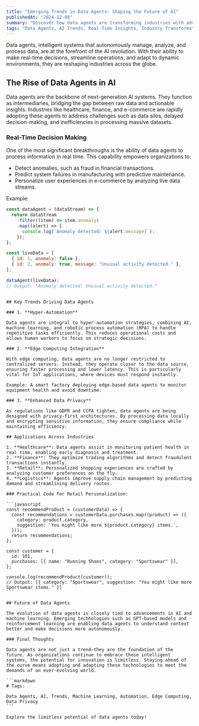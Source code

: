 ```yaml
---
title: "Emerging Trends in Data Agents: Shaping the Future of AI"
publishedAt: "2024-12-08"
summary: "Discover how data agents are transforming industries with advanced capabilities, real-time insights, and enhanced AI integration."
tags: "Data Agents, AI Trends, Real-Time Insights, Industry Transformation"
---
```


Data agents, intelligent systems that autonomously manage, analyze, and process data, are at the forefront of the AI revolution. With their ability to make real-time decisions, streamline operations, and adapt to dynamic environments, they are reshaping industries across the globe.

## The Rise of Data Agents in AI

Data agents are the backbone of next-generation AI systems. They function as intermediaries, bridging the gap between raw data and actionable insights. Industries like healthcare, finance, and e-commerce are rapidly adopting these agents to address challenges such as data silos, delayed decision-making, and inefficiencies in processing massive datasets.

### Real-Time Decision Making

One of the most significant breakthroughs is the ability of data agents to process information in real time. This capability empowers organizations to:

- Detect anomalies, such as fraud in financial transactions.
- Predict system failures in manufacturing with predictive maintenance.
- Personalize user experiences in e-commerce by analyzing live data streams.

Example:

```javascript
const dataAgent = (dataStream) => {
  return dataStream
    .filter((item) => item.anomaly)
    .map((alert) => {
      console.log(`Anomaly detected: ${alert.message}`);
    });
};

const liveData = [
  { id: 1, anomaly: false },
  { id: 2, anomaly: true, message: "Unusual activity detected." },
];

dataAgent(liveData);
// Output: "Anomaly detected: Unusual activity detected."
```

````

## Key Trends Driving Data Agents

### 1. **Hyper-Automation**

Data agents are integral to hyper-automation strategies, combining AI, machine learning, and robotic process automation (RPA) to handle repetitive tasks efficiently. This reduces operational costs and allows human workers to focus on strategic decisions.

### 2. **Edge Computing Integration**

With edge computing, data agents are no longer restricted to centralized servers. Instead, they operate closer to the data source, ensuring faster processing and lower latency. This is particularly vital for IoT applications, where devices must respond instantly.

Example: A smart factory deploying edge-based data agents to monitor equipment health and avoid downtime.

### 3. **Enhanced Data Privacy**

As regulations like GDPR and CCPA tighten, data agents are being designed with privacy-first architectures. By processing data locally and encrypting sensitive information, they ensure compliance while maintaining efficiency.

## Applications Across Industries

1. **Healthcare**: Data agents assist in monitoring patient health in real time, enabling early diagnosis and treatment.
2. **Finance**: They optimize trading algorithms and detect fraudulent transactions instantly.
3. **Retail**: Personalized shopping experiences are crafted by analyzing customer preferences on the fly.
4. **Logistics**: Agents improve supply chain management by predicting demand and streamlining delivery routes.

### Practical Code for Retail Personalization:

```javascript
const recommendProduct = (customerData) => {
  const recommendations = customerData.purchases.map((product) => ({
    category: product.category,
    suggestion: `You might like more ${product.category} items.`,
  }));
  return recommendations;
};

const customer = {
  id: 101,
  purchases: [{ name: "Running Shoes", category: "Sportswear" }],
};

console.log(recommendProduct(customer));
// Output: [{ category: "Sportswear", suggestion: "You might like more Sportswear items." }]
```

## Future of Data Agents

The evolution of data agents is closely tied to advancements in AI and machine learning. Emerging technologies such as GPT-based models and reinforcement learning are enabling data agents to understand context better and make decisions more autonomously.

### Final Thoughts

Data agents are not just a trend—they are the foundation of the future. As organizations continue to embrace these intelligent systems, the potential for innovation is limitless. Staying ahead of the curve means adopting and adapting these technologies to meet the demands of an ever-evolving world.

```markdown
# Tags:

Data Agents, AI, Trends, Machine Learning, Automation, Edge Computing, Data Privacy
```

Explore the limitless potential of data agents today!
````

